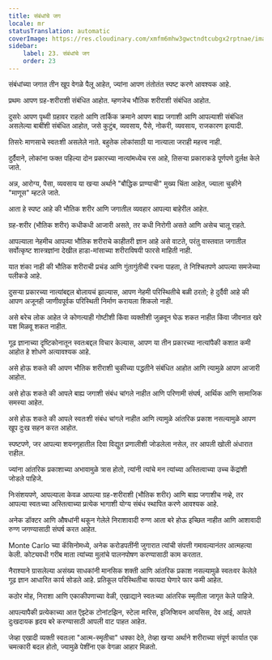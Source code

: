 ```yaml
---
title: संबंधांचे जग
locale: mr
statusTranslation: automatic
coverImage: https://res.cloudinary.com/xmfm6mhw3gwctndtcubgx2rptnae/image/upload/v1740468922/small_cover_tratado_de_psicologia_revolucionaria_a4c0dca4e0.webp
sidebar:
    label: 23. संबंधांचे जग
    order: 23
---
```

संबंधांच्या जगात तीन खूप वेगळे पैलू आहेत, ज्यांना आपण तंतोतंत स्पष्ट करणे आवश्यक आहे.

प्रथमः आपण ग्रह-शरीराशी संबंधित आहोत. म्हणजेच भौतिक शरीराशी संबंधित आहोत.

दुसरेः आपण पृथ्वी ग्रहावर राहतो आणि तार्किक क्रमाने आपण बाह्य जगाशी आणि आपल्याशी संबंधित असलेल्या बाबींशी संबंधित आहोत, जसे कुटुंब, व्यवसाय, पैसे, नोकरी, व्यवसाय, राजकारण इत्यादी.

तिसरेः माणसाचे स्वतःशी असलेले नाते. बहुतेक लोकांसाठी या नात्याला जराही महत्त्व नाही.

दुर्दैवाने, लोकांना फक्त पहिल्या दोन प्रकारच्या नात्यांमध्येच रस आहे, तिसऱ्या प्रकाराकडे पूर्णपणे दुर्लक्ष केले जाते.

अन्न, आरोग्य, पैसा, व्यवसाय या खऱ्या अर्थाने "बौद्धिक प्राण्याची" मुख्य चिंता आहेत, ज्याला चुकीने "माणूस" म्हटले जाते.

आता हे स्पष्ट आहे की भौतिक शरीर आणि जगातील व्यवहार आपल्या बाहेरील आहेत.

ग्रह-शरीर (भौतिक शरीर) कधीकधी आजारी असते, तर कधी निरोगी असते आणि असेच चालू राहते.

आपल्याला नेहमीच आपल्या भौतिक शरीराचे काहीतरी ज्ञान आहे असे वाटते, परंतु वास्तवात जगातील सर्वोत्कृष्ट शास्त्रज्ञांना देखील हाडा-मांसाच्या शरीराविषयी फारसे माहिती नाही.

यात शंका नाही की भौतिक शरीराची प्रचंड आणि गुंतागुंतीची रचना पाहता, ते निश्चितपणे आपल्या समजेच्या पलीकडे आहे.

दुसऱ्या प्रकारच्या नात्यांबद्दल बोलायचं झाल्यास, आपण नेहमी परिस्थितीचे बळी ठरतो; हे दुर्दैवी आहे की आपण अजूनही जाणीवपूर्वक परिस्थिती निर्माण करायला शिकलो नाही.

असे बरेच लोक आहेत जे कोणत्याही गोष्टीशी किंवा व्यक्तीशी जुळवून घेऊ शकत नाहीत किंवा जीवनात खरे यश मिळवू शकत नाहीत.

गूढ ज्ञानाच्या दृष्टिकोनातून स्वतःबद्दल विचार केल्यास, आपण या तीन प्रकारच्या नात्यांपैकी कशात कमी आहोत हे शोधणे अत्यावश्यक आहे.

असे होऊ शकते की आपण भौतिक शरीराशी चुकीच्या पद्धतीने संबंधित आहोत आणि त्यामुळे आपण आजारी आहोत.

असे होऊ शकते की आपले बाह्य जगाशी संबंध चांगले नाहीत आणि परिणामी संघर्ष, आर्थिक आणि सामाजिक समस्या आहेत.

असे होऊ शकते की आपले स्वतःशी संबंध चांगले नाहीत आणि त्यामुळे आंतरिक प्रकाश नसल्यामुळे आपण खूप दुःख सहन करत आहोत.

स्पष्टपणे, जर आपल्या शयनगृहातील दिवा विद्युत प्रणालीशी जोडलेला नसेल, तर आपली खोली अंधारात राहील.

ज्यांना आंतरिक प्रकाशाच्या अभावामुळे त्रास होतो, त्यांनी त्यांचे मन त्यांच्या अस्तित्वाच्या उच्च केंद्रांशी जोडले पाहिजे.

निःसंशयपणे, आपल्याला केवळ आपल्या ग्रह-शरीराशी (भौतिक शरीर) आणि बाह्य जगाशीच नव्हे, तर आपल्या स्वतःच्या अस्तित्वाच्या प्रत्येक भागाशी योग्य संबंध स्थापित करणे आवश्यक आहे.

अनेक डॉक्टर आणि औषधांनी थकून गेलेले निराशावादी रुग्ण आता बरे होऊ इच्छित नाहीत आणि आशावादी रुग्ण जगण्यासाठी संघर्ष करत आहेत.

 Monte Carlo च्या कॅसिनोमध्ये, अनेक करोडपतींनी जुगारात त्यांची संपत्ती गमावल्यानंतर आत्महत्या केली. कोट्यवधी गरीब माता त्यांच्या मुलांचे पालनपोषण करण्यासाठी काम करतात.

नैराश्याने ग्रासलेल्या असंख्य साधकांनी मानसिक शक्ती आणि आंतरिक प्रकाश नसल्यामुळे स्वतःवर केलेले गूढ ज्ञान आधारित कार्य सोडले आहे. प्रतिकूल परिस्थितीचा फायदा घेणारे फार कमी आहेत.

कठोर मोह, निराशा आणि एकाकीपणाच्या वेळी, एखाद्याने स्वतःच्या आंतरिक स्मृतीला जागृत केले पाहिजे.

आपल्यापैकी प्रत्येकाच्या आत ऍझ्टेक टोनांटझिन, स्टेला मारिस, इजिप्शियन आयसिस, देव आई, आपले दुःखदायक हृदय बरे करण्यासाठी आपली वाट पाहत आहेत.

जेव्हा एखादी व्यक्ती स्वतःला "आत्म-स्मृतीचा" धक्का देते, तेव्हा खऱ्या अर्थाने शरीराच्या संपूर्ण कार्यात एक चमत्कारी बदल होतो, ज्यामुळे पेशींना एक वेगळा आहार मिळतो.

